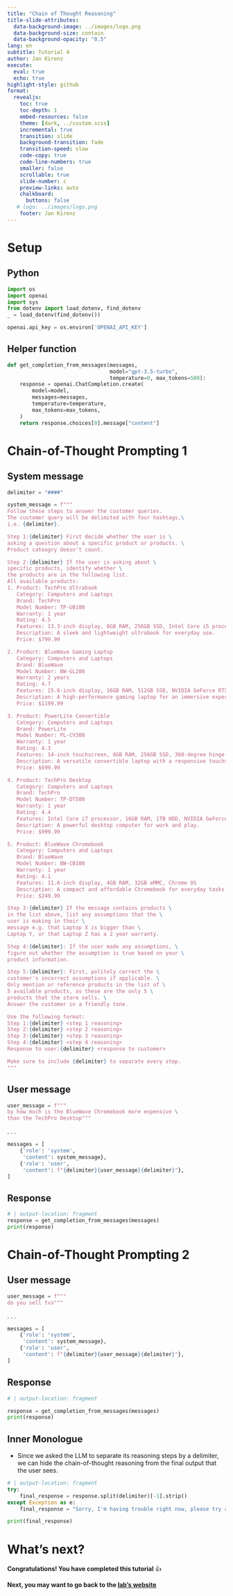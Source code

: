 ```yaml
---
title: "Chain of Thought Reasoning"
title-slide-attributes:
  data-background-image: ../images/logo.png
  data-background-size: contain
  data-background-opacity: "0.5"
lang: en
subtitle: Tutorial 4
author: Jan Kirenz
execute:
  eval: true
  echo: true
highlight-style: github
format:
  revealjs: 
    toc: true
    toc-depth: 1
    embed-resources: false
    theme: [dark, ../custom.scss]  
    incremental: true
    transition: slide
    background-transition: fade
    transition-speed: slow
    code-copy: true
    code-line-numbers: true
    smaller: false
    scrollable: true
    slide-number: c
    preview-links: auto
    chalkboard: 
      buttons: false
   # logo: ../images/logo.png
    footer: Jan Kirenz
---
```



# Setup

## Python

```python
import os
import openai
import sys
from dotenv import load_dotenv, find_dotenv
_ = load_dotenv(find_dotenv())

openai.api_key = os.environ['OPENAI_API_KEY']
```

## Helper function

```python


def get_completion_from_messages(messages,
                                 model="gpt-3.5-turbo",
                                 temperature=0, max_tokens=500):
    response = openai.ChatCompletion.create(
        model=model,
        messages=messages,
        temperature=temperature,
        max_tokens=max_tokens,
    )
    return response.choices[0].message["content"]


```

# Chain-of-Thought Prompting 1

## System message {.smaller}


```python
delimiter = "####"

system_message = f"""
Follow these steps to answer the customer queries.
The customer query will be delimited with four hashtags,\
i.e. {delimiter}. 

Step 1:{delimiter} First decide whether the user is \
asking a question about a specific product or products. \
Product cateogry doesn't count. 

Step 2:{delimiter} If the user is asking about \
specific products, identify whether \
the products are in the following list.
All available products: 
1. Product: TechPro Ultrabook
   Category: Computers and Laptops
   Brand: TechPro
   Model Number: TP-UB100
   Warranty: 1 year
   Rating: 4.5
   Features: 13.3-inch display, 8GB RAM, 256GB SSD, Intel Core i5 processor
   Description: A sleek and lightweight ultrabook for everyday use.
   Price: $799.99

2. Product: BlueWave Gaming Laptop
   Category: Computers and Laptops
   Brand: BlueWave
   Model Number: BW-GL200
   Warranty: 2 years
   Rating: 4.7
   Features: 15.6-inch display, 16GB RAM, 512GB SSD, NVIDIA GeForce RTX 3060
   Description: A high-performance gaming laptop for an immersive experience.
   Price: $1199.99

3. Product: PowerLite Convertible
   Category: Computers and Laptops
   Brand: PowerLite
   Model Number: PL-CV300
   Warranty: 1 year
   Rating: 4.3
   Features: 14-inch touchscreen, 8GB RAM, 256GB SSD, 360-degree hinge
   Description: A versatile convertible laptop with a responsive touchscreen.
   Price: $699.99

4. Product: TechPro Desktop
   Category: Computers and Laptops
   Brand: TechPro
   Model Number: TP-DT500
   Warranty: 1 year
   Rating: 4.4
   Features: Intel Core i7 processor, 16GB RAM, 1TB HDD, NVIDIA GeForce GTX 1660
   Description: A powerful desktop computer for work and play.
   Price: $999.99

5. Product: BlueWave Chromebook
   Category: Computers and Laptops
   Brand: BlueWave
   Model Number: BW-CB100
   Warranty: 1 year
   Rating: 4.1
   Features: 11.6-inch display, 4GB RAM, 32GB eMMC, Chrome OS
   Description: A compact and affordable Chromebook for everyday tasks.
   Price: $249.99

Step 3:{delimiter} If the message contains products \
in the list above, list any assumptions that the \
user is making in their \
message e.g. that Laptop X is bigger than \
Laptop Y, or that Laptop Z has a 2 year warranty.

Step 4:{delimiter}: If the user made any assumptions, \
figure out whether the assumption is true based on your \
product information. 

Step 5:{delimiter}: First, politely correct the \
customer's incorrect assumptions if applicable. \
Only mention or reference products in the list of \
5 available products, as these are the only 5 \
products that the store sells. \
Answer the customer in a friendly tone.

Use the following format:
Step 1:{delimiter} <step 1 reasoning>
Step 2:{delimiter} <step 2 reasoning>
Step 3:{delimiter} <step 3 reasoning>
Step 4:{delimiter} <step 4 reasoning>
Response to user:{delimiter} <response to customer>

Make sure to include {delimiter} to separate every step.
"""

```


## User message


```python
user_message = f"""
by how much is the BlueWave Chromebook more expensive \
than the TechPro Desktop"""

```

. . .

```python
messages = [
    {'role': 'system',
     'content': system_message},
    {'role': 'user',
     'content': f"{delimiter}{user_message}{delimiter}"},
]
```


## Response


```python
# | output-location: fragment
response = get_completion_from_messages(messages)
print(response)
```


# Chain-of-Thought Prompting 2

## User message


```python
user_message = f"""
do you sell tvs"""
```

. . .

```python
messages = [
    {'role': 'system',
     'content': system_message},
    {'role': 'user',
     'content': f"{delimiter}{user_message}{delimiter}"},
]
```

## Response

```python
# | output-location: fragment

response = get_completion_from_messages(messages)
print(response)
```


## Inner Monologue

- Since we asked the LLM to separate its reasoning steps by a delimiter, we can hide the chain-of-thought reasoning from the final output that the user sees.

```python
# | output-location: fragment
try:
    final_response = response.split(delimiter)[-1].strip()
except Exception as e:
    final_response = "Sorry, I'm having trouble right now, please try asking another question."

print(final_response)
```

# What's next? {background-image="../images/logo.png" background-opacity="0.5"}

**Congratulations! You have completed this tutorial** 👍


**Next, you may want to go back to the [lab's website](https://kirenz.github.io/lab-chat-system/)**

